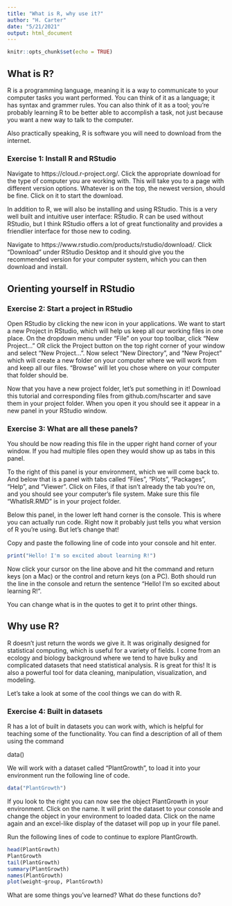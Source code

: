 ```yaml
---
title: "What is R, why use it?"
author: "H. Carter"
date: "5/21/2021"
output: html_document
---
```


```r
knitr::opts_chunk$set(echo = TRUE)
```

## What is R?

R is a programming language, meaning it is a way to communicate to your computer tasks you want performed. You can think of it as a language; it has syntax and grammer rules. You can also think of it as a tool; you're probably learning R to be better able to accomplish a task, not just because you want a new way to talk to the computer. 

Also practically speaking, R is software you will need to download from the internet. 

### Exercise 1: Install R and RStudio
Navigate to https://cloud.r-project.org/. Click the appropriate download for the type of computer you are working with. This will take you to a page with different version options. Whatever is on the top, the newest version, should be fine. Click on it to start the download. 

In addition to R, we will also be installing and using RStudio. This is a very well built and intuitive user interface: RStudio. R can be used without RStudio, but I think RStudio offers a lot of great functionality and provides a friendlier interface for those new to coding.

Navigate to https://www.rstudio.com/products/rstudio/download/. Click "Download" under RStudio Desktop and it should give you the recommended version for your computer system, which you can then download and install. 

## Orienting yourself in RStudio

### Exercise 2: Start a project in RStudio
Open RStudio by clicking the new icon in your applications. We want to start a new Project in RStudio, which will help us keep all our working files in one place. On the dropdown menu under "File" on your top toolbar, click "New Project..." OR click the Project button on the top right corner of your window and select "New Project...". Now select "New Directory", and "New Project" which will create a new folder on your computer where we will work from and keep all our files. "Browse" will let you chose where on your computer that folder should be.

Now that you have a new project folder, let's put something in it! Download this tutorial and corresponding files from github.com/hscarter and save them in your project folder. When you open it you should see it appear in a new panel in your RStudio window.

### Exercise 3: What are all these panels?
You should be now reading this file in the upper right hand corner of your window. If you had multiple files open they would show up as tabs in this panel.

To the right of this panel is your environment, which we will come back to. And below that is a panel with tabs called "Files", "Plots", "Packages", "Help", and "Viewer". Click on Files, if that isn't already the tab you're on, and you should see your computer's file system. Make sure this file "WhatIsR.RMD" is in your project folder.

Below this panel, in the lower left hand corner is the console. This is where you can actually run code. Right now it probably just tells you what version of R you're using. But let's change that!

Copy and paste the following line of code into your console and hit enter.

```r
print("Hello! I'm so excited about learning R!")
```

Now click your cursor on the line above and hit the command and return keys (on a Mac) or the control and return keys (on a PC). Both should run the line in the console and return the sentence "Hello! I'm so excited about learning R!". 

You can change what is in the quotes to get it to print other things.

## Why use R?

R doesn't just return the words we give it. It was originally designed for statistical computing, which is useful for a variety of fields. I come from an ecology and biology background where we tend to have bulky and complicated datasets that need statistical analysis. R is great for this! It is also a powerful tool for data cleaning, manipulation, visualization, and modeling. 

Let's take a look at some of the cool things we can do with R.

### Exercise 4: Built in datasets
R has a lot of built in datasets you can work with, which is helpful for teaching some of the functionality. You can find a description of all of them using the command 

data()

We will work with a dataset called "PlantGrowth", to load it into your environment run the following line of code.

```r
data("PlantGrowth")
```

If you look to the right you can now see the object PlantGrowth in your environment. Click on the name. It will print the dataset to your console and change the object in your environment to loaded data. Click on the name again and an excel-like display of the dataset will pop up in your file panel.

Run the following lines of code to continue to explore PlantGrowth.

```r
head(PlantGrowth)
PlantGrowth
tail(PlantGrowth)
summary(PlantGrowth)
names(PlantGrowth)
plot(weight~group, PlantGrowth)
```

What are some things you've learned? What do these functions do?

